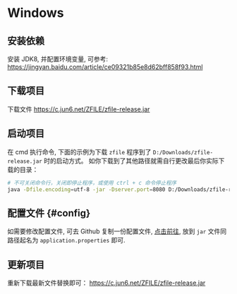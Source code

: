 # Windows

## 安装依赖

安装 JDK8, 并配置环境变量, 可参考: https://jingyan.baidu.com/article/ce09321b85e8d62bff858f93.html

## 下载项目

下载文件 https://c.jun6.net/ZFILE/zfile-release.jar

## 启动项目

在 cmd 执行命令, 下面的示例为下载 `zfile` 程序到了 `D:/Downloads/zfile-release.jar` 时的启动方式。
如你下载到了其他路径就需自行更改最后你实际下载的目录：

```bash showLineNumbers
# 不可关闭命令行，关闭即停止程序，或使用 ctrl + c 命令停止程序
java -Dfile.encoding=utf-8 -jar -Dserver.port=8080 D:/Downloads/zfile-release.jar
```


## 配置文件 {#config}

如需要修改配置文件, 可去 Github 复制一份配置文件, [点击前往](https://github.com/zfile-dev/zfile/blob/main/src/main/resources/application.properties), 放到 `jar` 文件同路径起名为 `application.properties` 即可.

## 更新项目

重新下载最新文件替换即可： https://c.jun6.net/ZFILE/zfile-release.jar